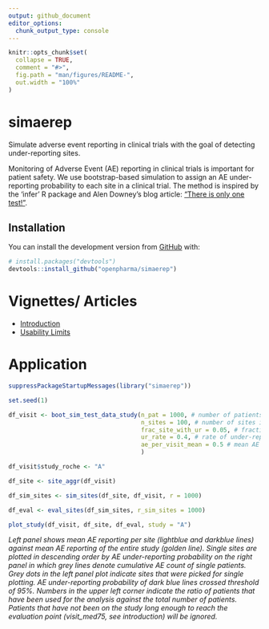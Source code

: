 ```yaml
---
output: github_document
editor_options: 
  chunk_output_type: console
---
```


<!-- README.md is generated from README.Rmd. Please edit that file -->

```r
knitr::opts_chunk$set(
  collapse = TRUE,
  comment = "#>",
  fig.path = "man/figures/README-",
  out.width = "100%"
)
```

# simaerep

<!-- badges: start -->
<!-- badges: end -->

Simulate adverse event reporting in clinical trials with the goal of detecting under-reporting sites.

Monitoring of Adverse Event (AE) reporting in clinical trials is important for patient safety. We
use bootstrap-based simulation to assign an AE under-reporting probability to each site in a clinical trial.
The method is inspired by the 'infer' R package and Alen Downey's blog article: ["There is only one test!"](
http://allendowney.blogspot.com/2011/05/there-is-only-one-test.html).

## Installation

You can install the development version from [GitHub](https://github.com/) with:

``` r
# install.packages("devtools")
devtools::install_github("openpharma/simaerep")
```

# Vignettes/ Articles

- [Introduction]()
- [Usability Limits]()

# Application

```r

suppressPackageStartupMessages(library("simaerep"))

set.seed(1)

df_visit <- boot_sim_test_data_study(n_pat = 1000, # number of patients in study
                                     n_sites = 100, # number of sites in study
                                     frac_site_with_ur = 0.05, # fraction of sites under-reporting
                                     ur_rate = 0.4, # rate of under-reporting
                                     ae_per_visit_mean = 0.5 # mean AE per patient visit
                                     )

df_visit$study_roche <- "A"

df_site <- site_aggr(df_visit)

df_sim_sites <- sim_sites(df_site, df_visit, r = 1000)

df_eval <- eval_sites(df_sim_sites, r_sim_sites = 1000)

plot_study(df_visit, df_site, df_eval, study = "A") 
```

*Left panel shows mean AE reporting per site (lightblue and darkblue lines) against mean AE reporting of the entire study (golden line). Single sites are plotted in descending order by AE under-reporting probability on the right panel in which grey lines denote cumulative AE count of single patients. Grey dots in the left panel plot indicate sites that were picked for single plotting. AE under-reporting probability of dark blue lines crossed threshold of 95%. Numbers in the upper left corner indicate the ratio of patients that have been used for the analysis against the total number of patients. Patients that have not been on the study long enough to reach the evaluation point (visit_med75, see introduction) will be ignored.*

